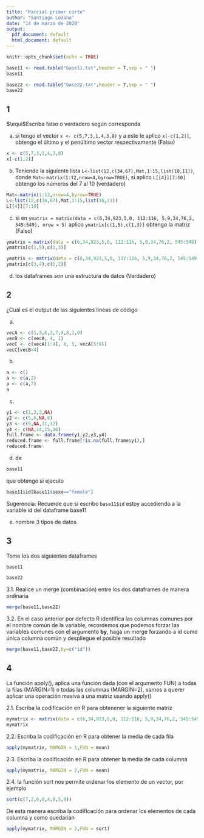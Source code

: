 ```yaml
---
title: "Parcial primer corte"
author: "Santiago Lozano"
date: "14 de marzo de 2020"
output:
  pdf_document: default
  html_document: default
---
```


```r
knitr::opts_chunk$set(echo = TRUE)
```

```r
base11 <- read.table("base11.txt",header = T,sep = " ")
base11
```

```r
base22 <- read.table("base22.txt",header = T,sep = " ")
base22
```

## 1

$\equi$Escriba falso o verdadero según corresponda

a. si tengo el vector `x <- c(5,7,3,1,4,3,8)` y a este le aplico `x[-c(1,2)]`, obtengo el último y el penúltimo vector respectivamente (Falso)

```r
x <- c(5,7,3,1,4,3,8)
x[-c(1,2)]
```


b. Teniendo la siguiente lista `L<-list(12,c(34,67),Mat,1:15,list(10,11))`, donde 
`Mat<-matrix(1:12,nrow=4,byrow=TRUE)`, si aplico `L[[4]][7:10]` obtengo los números del 7 al 10 (verdadero)

```r
Mat<-matrix(1:12,nrow=4,byrow=TRUE)
L<-list(12,c(34,67),Mat,1:15,list(10,11))
L[[4]][7:10]
```


c. si en `ymatrix = matrix(data = c(6,34,923,5,0, 112:116, 5,9,34,76,2, 545:549), nrow = 5)` aplico  `ymatrix[c(1,5),c(1,3)]` obtengo la matriz (Falso)

```r
ymatrix = matrix(data = c(6,34,923,5,0, 112:116, 5,9,34,76,2, 545:549), nrow = 5)
ymatrix[c(1,5),c(1,3)]
```



```r
ymatrix <- matrix(data = c(6,34,923,5,0, 112:116, 5,9,34,76,2, 545:549), nrow = 5)
ymatrix[c(3,4),c(1,2)]
```


d. los dataframes son una estructura de datos (Verdadero)

## 2

¿Cuál es el output de las siguientes líneas de código

a.
```r
vecA <- c(1,3,6,2,7,4,8,1,0)
vecB <- c(vecA, 4, 1)
vecC <- c(vecA[1:4], 8, 5, vecA[5:9])
vecC[vecB>4]
```

b. 
```r
a <- c()
a <- c(a,2)
a <- c(a,7)
a
```

c.
```r
y1 <- c(1,2,3,NA)
y2 <- c(5,6,NA,8)
y3 <- c(9,NA,11,12)
y4 <- c(NA,14,15,16)
full.frame <- data.frame(y1,y2,y3,y4)
reduced.frame <- full.frame[!is.na(full.frame$y1),]
reduced.frame
```

d. de
```r
base11
```

que obtengo si ejecuto

```r
base11$id[base11$sexo=="female"]
```

Sugerencia: Recuerde que si escribo `base11$id` estoy accediendo a la variable id del dataframe base11

e. nombre 3 tipos de datos

## 3

Tome los dos siguientes dataframes
```r
base11
```

```r
base22
```

3.1. Realice un merge (combinación) entre los dos dataframes de manera ordinaria

```r
merge(base11,base22)
```


3.2. En el caso anterior por defecto R identifica las columnas comunes por el nombre común de la variable, recordemos que podemos forzar las variables comunes con el argumento **by**, haga un merge forzando a id como única columna común y despliegue el posible resultado

```r
merge(base11,base22,by=c("id"))
```

## 4 

La función apply(), aplica una función dada (con el argumento FUN)
a todas la filas (MARGIN=1) o todas las columnas (MARGIN=2), vamos a querer aplicar una operación masiva a una matriz usando apply()

2.1. Escriba la codificación en R para obtenener la siguiente matriz

```r
mymatrix <- matrix(data = c(6,34,923,5,0, 112:116, 5,9,34,76,2, 545:549), nrow = 5)
mymatrix
```

2.2. Escriba la codificación en R para obtener la media de cada fila

```r
apply(mymatrix, MARGIN = 1,FUN = mean)
```


2.3. Escriba la codificación en R para obtener la media de cada columna

```r
apply(mymatrix, MARGIN = 2,FUN = mean)
```


2.4. la función sort nos permite ordenar los elemento de un vector, por ejemplo

```r
sort(c(7,2,6,0,4,8,5,9))
```

De esta manera escriba la codificación para ordenar los elementos de cada columna y como quedarían

```r
apply(mymatrix, MARGIN = 2,FUN = sort)
```





